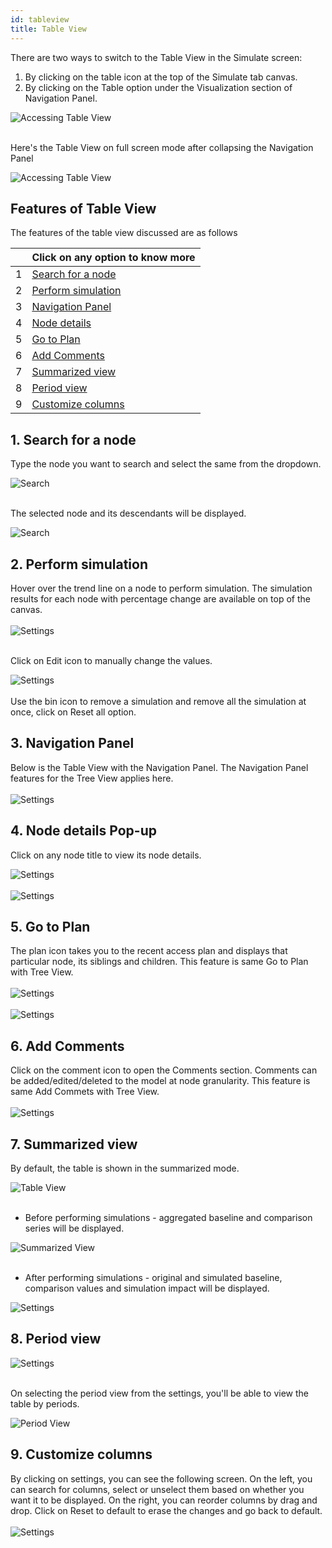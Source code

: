 ```yaml
---
id: tableview
title: Table View
---
```



There are two ways to switch to the Table View in the Simulate screen:

1. By clicking on the table icon at the top of the Simulate tab canvas. 
2. By clicking on the Table option under the Visualization section of Navigation Panel.

<div style={{textAlign: 'center'}}>
<Zoom>
<img alt="Accessing Table View" src={useBaseUrl('/doc-images/simulate_tab/table_view/tvv-1.png')} />
  </Zoom>
</div> <br />

Here's the Table View on full screen mode after collapsing the Navigation Panel

<div style={{textAlign: 'center'}}>
<Zoom>
<img alt="Accessing Table View" src={useBaseUrl('/doc-images/simulate_tab/table_view/tvv-2.png')} />
  </Zoom>
</div>

## Features of Table View

The features of the table view discussed are as follows

<div style={{textAlign: 'justify'}} className="table-center">

|   | Click on any option to know more  |                                                                                                                                                                                                                                                                   
|---|---------------------|
| 1 | [Search for a node](#1-search-for-a-node)    |
| 2 | [Perform simulation](#2-perform-simulation)   |
| 3 | [Navigation Panel](#3-navigation-panel)  |
| 4 | [Node details](#4-node-details-pop-up) |
| 5 | [Go to Plan](#5-go-to-plan) |
| 6 | [Add Comments](#6-add-comments) |
| 7 | [Summarized view](#7-summarized-view) |
| 8 | [Period view](#8-period-view) |
| 9 | [Customize columns](#9-customize-columns) |

</div>

## 1. Search for a node

Type the node you want to search and select the same from the dropdown.

<div style={{textAlign: 'center'}}>
<Zoom>
<img alt="Search" src={useBaseUrl('/doc-images/simulate_tab/table_view/tvv-6.png')} />
  </Zoom>
</div> <br />

The selected node and its descendants will be displayed.

<div style={{textAlign: 'center'}}>
<Zoom>
<img alt="Search" src={useBaseUrl('/doc-images/simulate_tab/table_view/tvv-7.png')} />
  </Zoom>
</div>

## 2. Perform simulation

<div style={{textAlign: 'justify'}}>
Hover over the trend line on a node to perform simulation. The simulation results for each node with percentage change are available
on top of the canvas.  
</div> <br />

<div style={{textAlign: 'center'}}>
<Zoom>
<img alt="Settings" src={useBaseUrl('/doc-images/simulate_tab/table_view/tvv-19.png')} />
  </Zoom>
</div> <br />

Click on Edit icon to manually change the values.

<div style={{textAlign: 'center'}}>
<Zoom>
<img alt="Settings" src={useBaseUrl('/doc-images/simulate_tab/table_view/tvv-20.png')} />
  </Zoom>
</div> <br />

<div style={{textAlign: 'justify'}}>
Use the bin icon to remove a simulation and remove all the simulation at once, click on Reset all option.
</div>

## 3. Navigation Panel

<div style={{textAlign: 'justify'}}>
Below is the Table View with the Navigation Panel. The <Link to={useBaseUrl('docs/simulation/navigation_panel')}>Navigation Panel</Link> features for the Tree View applies here.
</div> <br />

<div style={{textAlign: 'center'}}>
<Zoom>
<img alt="Settings" src={useBaseUrl('/doc-images/simulate_tab/table_view/tvv-18.png')} />
  </Zoom>
</div>

## 4. Node details Pop-up

Click on any node title to view its node details.

<div style={{textAlign: 'center'}}>
  <Zoom>
<img alt="Settings" src={useBaseUrl('/doc-images/simulate_tab/table_view/tvv-16.png')} />
  </Zoom>
</div> <br />

<div style={{textAlign: 'center'}}>
<Zoom>
<img alt="Settings" src={useBaseUrl('/doc-images/simulate_tab/table_view/tvv-17.png')} />
  </Zoom>
</div>

## 5. Go to Plan

<div style={{textAlign: 'justify'}}>
The plan icon takes you to the recent access plan and displays that particular node, its siblings and children. This feature is same  <Link to={useBaseUrl('docs/simulation/sim_features#5-go-to-plan')}>Go to Plan</Link> with Tree View.
</div> <br />

<div style={{textAlign: 'center'}}>
<Zoom>
<img alt="Settings" src={useBaseUrl('/doc-images/simulate_tab/table_view/tvv-14.png')} />
  </Zoom>
</div> <br />

<div style={{textAlign: 'center'}}>
<Zoom>
<img alt="Settings" src={useBaseUrl('/doc-images/simulate_tab/table_view/tvv-15.png')} width ={600} height={460} />
  </Zoom>
</div> 

## 6. Add Comments

<div style={{textAlign: 'justify'}}>
Click on the comment icon to open the Comments section. Comments can be added/edited/deleted to the model at node granularity.
This feature is same <Link to={useBaseUrl('docs/simulation/sim_features#6-add-comments')}>Add Commets</Link> with Tree View.
</div> <br />

<div style={{textAlign: 'center'}}>
<Zoom>
<img alt="Settings" src={useBaseUrl('/doc-images/simulate_tab/table_view/tvv-13.png')} />
  </Zoom>
</div>

## 7. Summarized view

By default, the table is shown in the summarized mode.

<div style={{textAlign: 'center'}}>
<Zoom>
<img alt="Table View" src={useBaseUrl('/doc-images/simulate_tab/table_view/tvv-5.png')} />
  </Zoom>
</div> <br />

- Before performing simulations - aggregated baseline and comparison series will be displayed.

<div style={{textAlign: 'center'}}>
<Zoom>
<img alt="Summarized View" src={useBaseUrl('/doc-images/simulate_tab/table_view/tvv-9.png')} />
  </Zoom>
</div> <br />

- After performing simulations - original and simulated baseline, comparison values and simulation impact will be displayed.

<div style={{textAlign: 'center'}}>
<Zoom>
<img alt="Settings" src={useBaseUrl('/doc-images/simulate_tab/table_view/tvv-10.png')} />
  </Zoom>
</div>

## 8. Period view

<div style={{textAlign: 'center'}}>
<Zoom>
<img alt="Settings" src={useBaseUrl('/doc-images/simulate_tab/table_view/tvv-12.png')} />
  </Zoom>
</div> <br />

On selecting the period view from the settings, you'll be able to view the table by periods.

<div style={{textAlign: 'center'}}>
<Zoom>
<img alt="Period View" src={useBaseUrl('/doc-images/simulate_tab/table_view/tvv-4.png')} />
  </Zoom>
</div>

## 9. Customize columns

<div style={{textAlign: 'justify'}}>
By clicking on settings, you can see the following screen.
On the left, you can search for columns, select or unselect them based on whether you want it to be displayed.
On the right, you can reorder columns by drag and drop. Click on Reset to default to erase the changes and go back to default.
</div> <br />

<div style={{textAlign: 'center'}}>
<Zoom>
<img alt="Settings" src={useBaseUrl('/doc-images/simulate_tab/table_view/tvv-11.png')} width={450} height={300} />
  </Zoom>
</div>


